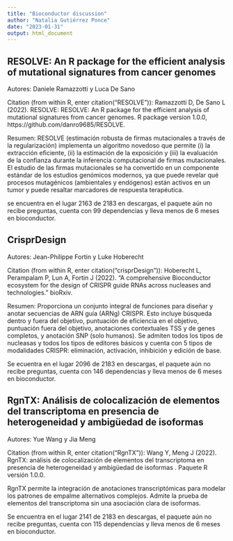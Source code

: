 ```yaml
---
title: "Bioconductor discussion"
author: "Natalia Gutiérrez Ponce"
date: "2023-01-31"
output: html_document
---
```


## RESOLVE: An R package for the efficient analysis of mutational signatures from cancer genomes

Autores: Daniele Ramazzotti y Luca De Sano

Citation (from within R, enter citation("RESOLVE")):
  Ramazzotti D, De Sano L (2022). RESOLVE: RESOLVE: An R package for the efficient analysis of mutational signatures from cancer genomes. R package version 1.0.0, https://github.com/danro9685/RESOLVE.

Resumen: RESOLVE (estimación robusta de firmas mutacionales a través de la regularización) implementa un algoritmo novedoso que permite (i) la extracción eficiente, (ii) la estimación de la exposición y (iii) la evaluación de la confianza durante la inferencia computacional de firmas mutacionales. El estudio de las firmas mutacionales se ha convertido en un componente estándar de los estudios genómicos modernos, ya que puede revelar qué procesos mutagénicos (ambientales y endógenos) están activos en un tumor y puede resaltar marcadores de respuesta terapéutica.

se encuentra en el lugar 2163 de 2183 en descargas, el paquete aún no recibe preguntas, cuenta con 99 dependencias y lleva menos de 6 meses en bioconductor.


## CrisprDesign

Autores: Jean-Philippe Fortin y Luke Hoberecht

Citation (from within R, enter citation("crisprDesign")):
  Hoberecht L, Perampalam P, Lun A, Fortin J (2022). “A comprehensive Bioconductor ecosystem for the design of CRISPR guide RNAs across nucleases and technologies.” bioRxiv.

Resumen: Proporciona un conjunto integral de funciones para diseñar y anotar secuencias de ARN guía (ARNg) CRISPR. Esto incluye búsqueda dentro y fuera del objetivo, puntuación de eficiencia en el objetivo, puntuación fuera del objetivo, anotaciones contextuales TSS y de genes completos, y anotación SNP (solo humanos). Se admiten todos los tipos de nucleasas y todos los tipos de editores básicos y cuenta con 5 tipos de modalidades CRISPR: eliminación, activación, inhibición y edición de base.

Se ecuentra en el lugar 2096 de 2183 en descargas, el paquete aún no recibe preguntas, cuenta con 146 dependencias y lleva menos de 6 meses en bioconductor.


## RgnTX: Análisis de colocalización de elementos del transcriptoma en presencia de heterogeneidad y ambigüedad de isoformas

Autores: Yue Wang y Jia Meng

Citation (from within R, enter citation("RgnTX")):
  Wang Y, Meng J (2022). RgnTX: análisis de colocalización de elementos del transcriptoma en presencia de heterogeneidad y ambigüedad de isoformas . Paquete R versión 1.0.0.

RgnTX permite la integración de anotaciones transcriptómicas para modelar los patrones de empalme alternativos complejos. Admite la prueba de elementos del transcriptoma sin una asociación clara de isoformas.

Se encuentra en el lugar 2141 de 2183 en descargas, el paquete aún no recibe preguntas, cuenta con 115 dependencias y lleva menos de 6 meses en bioconductor.


